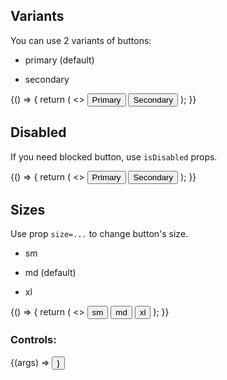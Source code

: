 
<Meta title="Component/Button" component={Button} />

## Variants
You can use 2 variants of buttons:

- primary (default)

- secondary

<Canvas>
  <Story name="Variants">
    {() => {
      return (
        <>
            <ButtonGroup>
                <Button> Primary </Button>
                <Button variant="secondary"> Secondary </Button>
            </ButtonGroup>
        </>
      );
    }}
  </Story>
</Canvas>

## Disabled

If you need blocked button, use ```isDisabled``` props.

<Canvas>
  <Story name="Disabled">
    {() => {
      return (
        <>
            <ButtonGroup>
                <Button isDisabled> Primary </Button>
                <Button variant="secondary" isDisabled> Secondary </Button>
            </ButtonGroup>
        </>
      );
    }}
  </Story>
</Canvas>

## Sizes

Use prop ```size=...``` to change button's size.

- sm

- md (default)

- xl

<Canvas>
  <Story name="Sizes">
    {() => {
      return (
        <>
            <ButtonGroup>
                <Button size='sm'> sm </Button>
            </ButtonGroup>
            <ButtonGroup>
                <Button> md </Button>
            </ButtonGroup>
            <ButtonGroup>
                <Button size='xl'> xl</Button>
            </ButtonGroup>
        </>
      );
    }}
  </Story>
</Canvas>

### Controls:

<Canvas>
  <Story
    name="Controls"
    args={{
      children: "Test",
      variant: "primary",
      isDisabled: false,
      size: "md",
    }}
    argTypes={{
      children: {
        type: { name: "node" },
        description: "Button's children",
        table: {
          type: { summary: "node" },
        },
      },
      variant: {
        description: "Variant of button",
        control: "radio",
        options: ["primary", "secondary"],
        table: {
          type: { summary: "string" },
          defaultValue: { summary: "primary" },
        },
      },
      isDisabled: {
        type: { name: "boolean" },
        description: "Set Disabled state",
        table: {
          type: { summary: "boolean" },
          defaultValue: { summary: false },
        },
      },
      size: {
        type: { name: "string" },
        description: "Size of button",
        control: "radio",
        options: ["sm", "md", "xl"],
        table: {
          type: { summary: "string" },
          defaultValue: { summary: "md" },
        },
      },
    }}
  >
    {(args) => <Button {...args} />}
  </Story>
</Canvas>

<ArgsTable story="Controls" />
